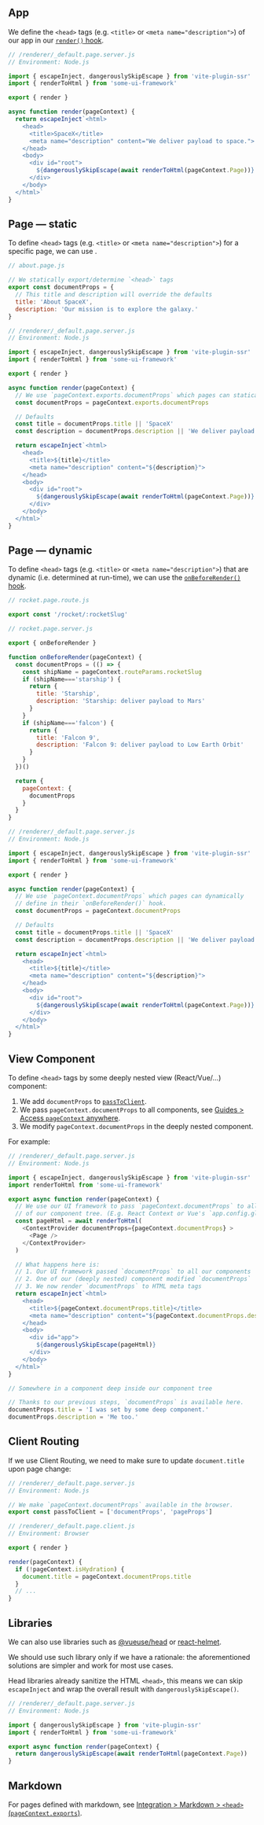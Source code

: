 
## App

We define the `<head>` tags (e.g. `<title>` or `<meta name="description">`)
of our app in our [`render()` hook](/render).

```js
// /renderer/_default.page.server.js
// Environment: Node.js

import { escapeInject, dangerouslySkipEscape } from 'vite-plugin-ssr'
import { renderToHtml } from 'some-ui-framework'

export { render }

async function render(pageContext) {
  return escapeInject`<html>
    <head>
      <title>SpaceX</title>
      <meta name="description" content="We deliver payload to space.">
    </head>
    <body>
      <div id="root">
        ${dangerouslySkipEscape(await renderToHtml(pageContext.Page))}
      </div>
    </body>
  </html>`
}
```


## Page — static

To define `<head>` tags (e.g. `<title>` or `<meta name="description">`)
for a specific page,
we can use <Link href="/exports" text="a Custom Export" />.

```js
// about.page.js

// We statically export/determine `<head>` tags
export const documentProps = {
  // This title and description will override the defaults
  title: 'About SpaceX',
  description: 'Our mission is to explore the galaxy.'
}
```
```js
// /renderer/_default.page.server.js
// Environment: Node.js

import { escapeInject, dangerouslySkipEscape } from 'vite-plugin-ssr'
import { renderToHtml } from 'some-ui-framework'

export { render }

async function render(pageContext) {
  // We use `pageContext.exports.documentProps` which pages can statically define.
  const documentProps = pageContext.exports.documentProps

  // Defaults
  const title = documentProps.title || 'SpaceX'
  const description = documentProps.description || 'We deliver payload to space.'

  return escapeInject`<html>
    <head>
      <title>${title}</title>
      <meta name="description" content="${description}">
    </head>
    <body>
      <div id="root">
        ${dangerouslySkipEscape(await renderToHtml(pageContext.Page))}
      </div>
    </body>
  </html>`
}
```


## Page — dynamic

To define `<head>` tags (e.g. `<title>` or `<meta name="description">`)
that are dynamic (i.e. determined at run-time),
we can use the [`onBeforeRender()` hook](/onBeforeRender).

```js
// rocket.page.route.js

export const '/rocket/:rocketSlug'
```
```js
// rocket.page.server.js

export { onBeforeRender }

function onBeforeRender(pageContext) {
  const documentProps = (() => {
    const shipName = pageContext.routeParams.rocketSlug
    if (shipName==='starship') {
      return {
        title: 'Starship',
        description: 'Starship: deliver payload to Mars'
      }
    }
    if (shipName==='falcon') {
      return {
        title: 'Falcon 9',
        description: 'Falcon 9: deliver payload to Low Earth Orbit'
      }
    }
  })()

  return {
    pageContext: {
      documentProps
    }
  }
}
```
```js
// /renderer/_default.page.server.js
// Environment: Node.js

import { escapeInject, dangerouslySkipEscape } from 'vite-plugin-ssr'
import { renderToHtml } from 'some-ui-framework'

export { render }

async function render(pageContext) {
  // We use `pageContext.documentProps` which pages can dynamically
  // define in their `onBeforeRender()` hook.
  const documentProps = pageContext.documentProps

  // Defaults
  const title = documentProps.title || 'SpaceX'
  const description = documentProps.description || 'We deliver payload to space.'

  return escapeInject`<html>
    <head>
      <title>${title}</title>
      <meta name="description" content="${description}">
    </head>
    <body>
      <div id="root">
        ${dangerouslySkipEscape(await renderToHtml(pageContext.Page))}
      </div>
    </body>
  </html>`
}
```


## View Component

To define `<head>` tags by some deeply nested view (React/Vue/...) component:
 1. We add `documentProps` to [`passToClient`](/passToClient).
 2. We pass `pageContext.documentProps` to all components, see [Guides > Access `pageContext` anywhere](/pageContext-anywhere).
 3. We modify `pageContext.documentProps` in the deeply nested component.

For example:

```js
// /renderer/_default.page.server.js
// Environment: Node.js

import { escapeInject, dangerouslySkipEscape } from 'vite-plugin-ssr'
import renderToHtml from 'some-ui-framework'

export async function render(pageContext) {
  // We use our UI framework to pass `pageContext.documentProps` to all components
  // of our component tree. (E.g. React Context or Vue's `app.config.globalProperties`.)
  const pageHtml = await renderToHtml(
    <ContextProvider documentProps={pageContext.documentProps} >
      <Page />
    </ContextProvider>
  )

  // What happens here is:
  // 1. Our UI framework passed `documentProps` to all our components
  // 2. One of our (deeply nested) component modified `documentProps`
  // 3. We now render `documentProps` to HTML meta tags
  return escapeInject`<html>
    <head>
      <title>${pageContext.documentProps.title}</title>
      <meta name="description" content="${pageContext.documentProps.description}">
    </head>
    <body>
      <div id="app">
        ${dangerouslySkipEscape(pageHtml)}
      </div>
    </body>
  </html>`
}
```

```js
// Somewhere in a component deep inside our component tree

// Thanks to our previous steps, `documentProps` is available here.
documentProps.title = 'I was set by some deep component.'
documentProps.description = 'Me too.'
```


## Client Routing

If we use Client Routing, we need to make sure to update `document.title` upon page change:

```js
// /renderer/_default.page.server.js
// Environment: Node.js

// We make `pageContext.documentProps` available in the browser.
export const passToClient = ['documentProps', 'pageProps']
```
```js
// /renderer/_default.page.client.js
// Environment: Browser

export { render }

render(pageContext) {
  if (!pageContext.isHydration) {
    document.title = pageContext.documentProps.title
  }
  // ...
}
```


## Libraries

We can also use libraries such as [@vueuse/head](https://github.com/vueuse/head) or [react-helmet](https://github.com/nfl/react-helmet).

We should use such library only if we have a rationale:
the aforementioned solutions are simpler and work for most use cases.

Head libraries already sanitize the HTML `<head>`, this means we can skip `escapeInject` and wrap the overall result with `dangerouslySkipEscape()`.

```js
// /renderer/_default.page.server.js
// Environment: Node.js

import { dangerouslySkipEscape } from 'vite-plugin-ssr'
import { renderToHtml } from 'some-ui-framework'

export async function render(pageContext) {
  return dangerouslySkipEscape(await renderToHtml(pageContext.Page))
}
```


## Markdown

For pages defined with markdown, see [Integration > Markdown > `<head>` (`pageContext.exports`)](/markdown#head-pagecontext-exports).

